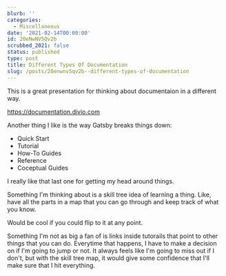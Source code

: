 ```yaml
---
blurb: ''
categories:
  - Miscellaneous
date: '2021-02-14T00:00:00'
id: 20eNwNV5Qv2b
scrubbed_2021: false
status: published
type: post
title: Different Types Of Documentation
slug: /posts/20enwnv5qv2b--different-types-of-documentation
---
```


This is a great presentation for thinking about documentaion in a different way. 

https://documentation.divio.com

Another thing I like is the way Gatsby breaks things down:

- Quick Start
- Tutorial
- How-To Guides
- Reference
- Coceptual Guides

I really like that last one for getting my head around things. 

Something I'm thinking about is a skill tree idea of learning a thing. Like, have all the parts in a map that you can go through and keep track of what you know. 

Would be cool if you could flip to it at any point. 

Something I'm not as big a fan of is links inside tutorails that point to other things that you can do. Everytime that happens, I have to make a decision on if I'm going to jump or not. It always feels like I'm going to miss out if I don't, but with the skill tree map, it would give some confidence that I'll make sure that I hit everything.

